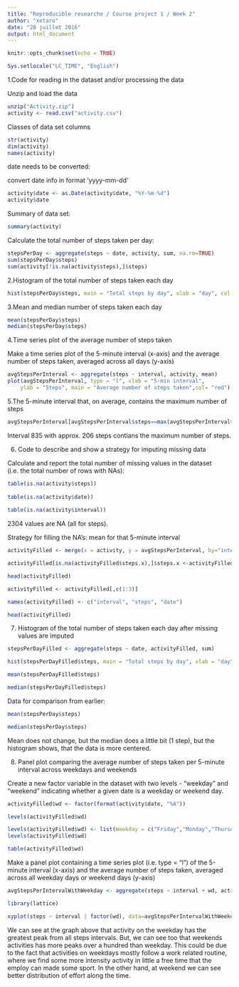 ```yaml
---
title: "Reproducible researche / Course project 1 / Week 2"
author: "xetaro"
date: "28 juillet 2016"
output: html_document
---
```


```r
knitr::opts_chunk$set(echo = TRUE)
```
```r
Sys.setlocale("LC_TIME", "English")
```
1.Code for reading in the dataset and/or processing the data 

 Unzip and load the data 
```r
unzip("Activity.zip")
activity <- read.csv("activity.csv")
```
 Classes of data set columns
```r
str(activity)
dim(activity)
names(activity)
```
date needs to be converted:

convert date info in format 'yyyy-mm-dd'
```r
activity$date <- as.Date(activity$date, "%Y-%m-%d")
activity$date
```
Summary of data set:

```r
summary(activity)
```

Calculate the total number of steps taken per day:
        
```r
stepsPerDay <- aggregate(steps ~ date, activity, sum, na.rm=TRUE)
sum(stepsPerDay$steps)
sum(activity[!is.na(activity$steps),]$steps)
```
2.Histogram of the total number of steps taken each day

```r
hist(stepsPerDay$steps, main = "Total steps by day", xlab = "day", col = "green")
```
3.Mean and median number of steps taken each day

```r
mean(stepsPerDay$steps)
median(stepsPerDay$steps)

```

4.Time series plot of the average number of steps taken

 Make a time series plot of the 5-minute interval (x-axis) 
 and the average number of steps taken, averaged across all days (y-axis)

```r
avgStepsPerInterval <- aggregate(steps ~ interval, activity, mean)
plot(avgStepsPerInterval, type = "l", xlab = "5-min interval", 
    ylab = "Steps", main = "Average number of steps taken",col= "red")
```
5.The 5-minute interval that, on average, contains the maximum number of steps

```r
avgStepsPerInterval[avgStepsPerInterval$steps==max(avgStepsPerInterval$steps),]
```

Interval 835 with approx. 206 steps contians the maximum number of steps.

 6. Code to describe and show a strategy for imputing missing data

 Calculate and report the total number of missing values in the dataset
 (i.e. the total number of rows with NAs):
        
```r
table(is.na(activity$steps))
 
table(is.na(activity$date))
 
table(is.na(activity$interval))

```
2304 values are NA (all for steps).

Strategy for filling the NA's: mean for that 5-minute interval

```r
activityFilled <- merge(x = activity, y = avgStepsPerInterval, by="interval", all.x=T)

activityFilled[is.na(activityFilled$steps.x),]$steps.x <-activityFilled[is.na(activityFilled$steps.x),]$steps.y 

head(activityFilled)

activityFilled <- activityFilled[,c(1:3)]

names(activityFilled) <- c("interval", "steps", "date")

head(activityFilled)
```
7. Histogram of the total number of steps taken each day after missing values are imputed

```r
stepsPerDayFilled <- aggregate(steps ~ date, activityFilled, sum)

hist(stepsPerDayFilled$steps, main = "Total steps by day", xlab = "day", col = "orange")

mean(stepsPerDayFilled$steps)

median(stepsPerDayFilled$steps)

```
 Data for comparison from earlier:
```r
mean(stepsPerDay$steps)

median(stepsPerDay$steps)

```
 Mean does not change, but the median does a little bit (1 step), but the histogram shows, 
 that the data is more centered.

8. Panel plot comparing the average number of steps taken per 5-minute interval across weekdays and weekends

 Create a new factor variable in the dataset with two levels - "weekday" and "weekend" 
 indicating whether a given date is a weekday or weekend day.

```r
activityFilled$wd <- factor(format(activity$date, "%A"))

levels(activityFilled$wd)

levels(activityFilled$wd) <- list(Weekday = c("Friday","Monday","Thursday","Tuesday","Wednesday"), Weekend = c("Saturday","Sunday"))
levels(activityFilled$wd)

table(activityFilled$wd)

```
Make a panel plot containing a time series plot (i.e. type = "l") of the 5-minute interval (x-axis) 
and the average number of steps taken, averaged across all weekday days or weekend days (y-axis)

```r
avgStepsPerIntervalWithWeekday <- aggregate(steps ~ interval + wd, activityFilled, mean)

library(lattice)

xyplot(steps ~ interval | factor(wd), data=avgStepsPerIntervalWithWeekday, type = "l", layout=c(1,2))

```
We can see at the graph above that activity on the weekday has the greatest peak from all steps intervals. But, we can see too that weekends activities has more peaks over a hundred than weekday. This could be due to the fact that activities on weekdays mostly follow a work related routine, where we find some more intensity activity in little a free time that the employ can made some sport. In the other hand, at weekend we can see better distribution of effort along the time.
